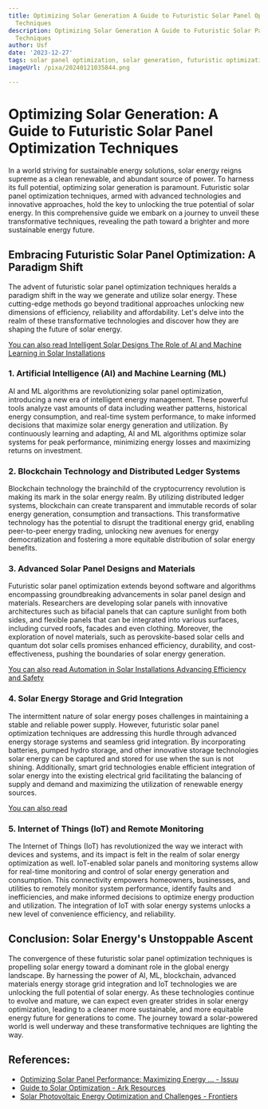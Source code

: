 ```yaml
---
title: Optimizing Solar Generation A Guide to Futuristic Solar Panel Optimization
  Techniques
description: Optimizing Solar Generation A Guide to Futuristic Solar Panel Optimization
  Techniques
author: Usf
date: '2023-12-27'
tags: solar panel optimization, solar generation, futuristic optimization techniques
imageUrl: /pixa/20240121035844.png

---
```

# Optimizing Solar Generation:  A Guide to Futuristic Solar Panel Optimization Techniques

In  a world  striving for  sustainable  energy solutions, solar energy reigns supreme as a clean renewable, and abundant  source of power. To harness its full potential,  optimizing solar generation is paramount. Futuristic solar panel optimization techniques, armed with advanced technologies and innovative approaches, hold the key to unlocking  the true potential of  solar energy. In this comprehensive guide we embark on  a journey to unveil these transformative techniques,  revealing  the path toward a brighter and more sustainable energy future.

## Embracing Futuristic Solar Panel Optimization: A Paradigm Shift

The advent of futuristic solar panel optimization techniques heralds a paradigm shift  in the way we generate and utilize solar  energy. These cutting-edge methods go beyond traditional approaches unlocking new dimensions of efficiency, reliability and affordability. Let's delve into the realm of these  transformative technologies and discover how they are shaping the future of solar energy.

[You can also read Intelligent Solar Designs The Role of AI and Machine Learning in Solar Installations](Intelligent%20Solar%20Designs%20The%20Role%20of%20AI%20and%20Machine%20Learning%20in%20Solar%20Installations)


### 1. Artificial Intelligence (AI) and Machine Learning (ML)

AI and ML algorithms are  revolutionizing solar panel optimization,  introducing a new era of intelligent energy  management. These powerful tools analyze vast amounts of data  including weather patterns, historical energy consumption, and real-time system performance, to make informed decisions that maximize solar energy generation and utilization. By continuously learning and adapting, AI  and ML algorithms optimize solar systems for peak performance, minimizing energy  losses and maximizing returns on investment.

### 2. Blockchain Technology and  Distributed Ledger Systems

Blockchain technology the brainchild of  the cryptocurrency revolution is making  its mark in the solar energy realm. By utilizing distributed ledger systems, blockchain can create transparent  and immutable  records of solar energy generation,  consumption and transactions. This transformative  technology has the potential to disrupt the  traditional energy grid, enabling peer-to-peer energy trading, unlocking  new avenues for energy democratization  and fostering a more equitable distribution of solar  energy  benefits.

### 3. Advanced Solar Panel Designs and Materials

Futuristic solar panel optimization extends beyond software and algorithms  encompassing groundbreaking advancements in solar panel design and materials. Researchers are developing solar panels with innovative architectures such as  bifacial panels that can capture sunlight from both  sides, and flexible panels that can be integrated into various surfaces, including curved roofs, facades and even clothing. Moreover, the exploration of novel materials, such as perovskite-based solar cells and quantum dot solar cells promises enhanced efficiency, durability,  and cost-effectiveness, pushing the boundaries of solar energy generation.

[You can also read Automation in Solar Installations Advancing Efficiency and Safety](Automation%20in%20Solar%20Installations%20Advancing%20Efficiency%20and%20Safety)


### 4. Solar Energy Storage and Grid Integration

The intermittent nature  of solar energy poses challenges in maintaining a stable  and reliable power supply. However, futuristic solar panel optimization techniques  are addressing  this hurdle through advanced energy storage systems and seamless grid integration. By  incorporating batteries,  pumped hydro storage, and other innovative storage  technologies solar energy can be captured and stored for  use  when the sun  is not shining. Additionally, smart grid technologies enable efficient  integration of solar energy into the existing electrical grid facilitating the balancing of supply and demand and maximizing the utilization of renewable energy  sources.

[You can also read  ]()


### 5. Internet of Things (IoT) and Remote Monitoring

The Internet of Things (IoT)  has revolutionized the way we interact with devices and  systems, and its impact is  felt in the realm of  solar energy optimization as well. IoT-enabled solar panels and monitoring systems allow for real-time monitoring and control  of solar  energy generation and consumption. This connectivity empowers homeowners, businesses, and utilities to remotely monitor system performance, identify faults  and inefficiencies, and make informed decisions to optimize energy production  and utilization. The integration of IoT with solar energy systems unlocks a new level of convenience efficiency, and  reliability.

##  Conclusion: Solar Energy's Unstoppable Ascent

The convergence of these futuristic solar panel optimization techniques  is propelling solar energy toward a dominant  role in the global energy landscape. By harnessing the power  of AI, ML, blockchain, advanced materials energy storage grid integration and IoT technologies we are unlocking the full potential of solar  energy. As these technologies continue to evolve and mature, we can  expect even greater strides in  solar energy optimization, leading to a cleaner more sustainable,  and more equitable energy future for generations to come.  The journey  toward a solar-powered  world is well underway  and these transformative techniques are lighting the way.

## References:
- [Optimizing Solar Panel Performance: Maximizing Energy ... - Issuu](https://issuu.com/matthew689/docs/optimizing_solar_panel_performance_maximizing_ener)
- [Guide to Solar Optimization - Ark Resources](https://arkresources.com.au/guide-to-solar-optimization/)
- [Solar Photovoltaic Energy Optimization and Challenges - Frontiers](https://www.frontiersin.org/articles/10.3389/fenrg.2022.879985)
